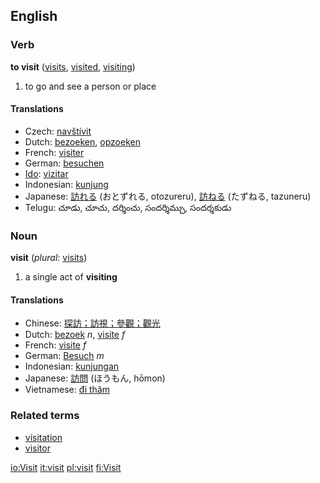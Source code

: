==English==

===Verb===
'''to visit'''  ([[visits]], [[visited]], [[visiting]])
# to go and see a person or place

====Translations====
*Czech: [[navštívit]]
*Dutch: [[bezoeken]], [[opzoeken]]
*French: [[visiter]]
*German: [[besuchen]]
*[[Ido]]: [[vizitar]]
*Indonesian: [[kunjung]]
*Japanese: [[訪れる]] (おとずれる, otozureru), [[訪ねる]] (たずねる, tazuneru)
*Telugu: చూడు, చూచు, దర్శించు, సందర్శిమ్చు, సందర్శకుడు

===Noun===
'''visit'''  (''plural:'' [[visits]])
# a single act of '''visiting'''

====Translations====
*Chinese: [[探訪；訪視；參觀；觀光]]
*Dutch: [[bezoek]] ''n'', [[visite]] ''f''
*French: [[visite]] ''f''
*German: [[Besuch]] ''m''
*Indonesian: [[kunjung|kunjungan]]
*Japanese: [[訪問]] (ほうもん, hōmon)
*Vietnamese: [[đi thăm]]

===Related terms===
*[[visitation]]
*[[visitor]]

[[io:Visit]]
[[it:visit]]
[[pl:visit]]
[[fi:Visit]]